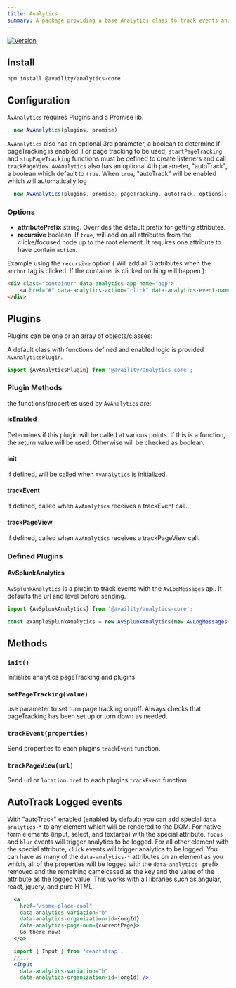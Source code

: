 ```yaml
---
title: Analytics
summary: A package providing a base Analytics class to track events and page views
---
```


[![Version](https://img.shields.io/npm/v/@availity/analytics-core.svg?style=for-the-badge)](https://www.npmjs.com/package/@availity/analytics-core)

## Install
`npm install @availity/analytics-core`

## Configuration

`AvAnalytics` requires Plugins and a Promise lib.

```javascript
  new AvAnalytics(plugins, promise);
```

`AvAnalytics` also has an optional 3rd parameter, a boolean to determine if pageTracking is enabled.
For page tracking to be used, `startPageTracking` and `stopPageTracking` functions must be defined to create listeners and call `trackPageView`.
`AvAnalytics` also has an optional 4th parameter, "autoTrack", a boolean which default to `true`.
When `true`, "autoTrack" will be enabled which will automatically log

```javascript
  new AvAnalytics(plugins, promise, pageTracking, autoTrack, options);
```

### Options
- **attributePrefix** string. Overrides the default prefix for getting attributes.
- **recursive** boolean. If `true`, will add on all attributes from the clicke/focused node up to the root element. It requires one attribute to have contain `action`.

 Example using the `recursive` option ( Will add all 3 attributes when the `anchor` tag is clicked. If the container is clicked nothing will happen ):
```html
<div class="container" data-analytics-app-name="app">
    <a href="#" data-analytics-action="click" data-analytics-event-name="linking">Click me!</a>
</div>
```

## Plugins

Plugins can be one or an array of objects/classes:

A default class with functions defined and enabled logic is provided `AvAnalyticsPlugin`.

```javascript
import {AvAnalyticsPlugin} from '@availity/analytics-core';
```

### Plugin Methods

the functions/properties used by `AvAnalytics` are:

#### isEnabled
Determines if this plugin will be called at various points.
If this is a function, the return value will be used. Otherwise will be checked as boolean.

#### init

if defined, will be called when `AvAnalytics` is initialized.

#### trackEvent

if defined, called when `AvAnalytics` receives a trackEvent call.

#### trackPageView

if defined, called when `AvAnalytics` receives a trackPageView call.

### Defined Plugins

#### AvSplunkAnalytics

`AvSplunkAnalytics` is a plugin to track events with the `AvLogMessages` api.
It defaults the url and level before sending.

```javascript
import {AvSplunkAnalytics} from '@availity/analytics-core';

const exampleSplunkAnalytics = new AvSplunkAnalytics(new AvLogMessages({ http, promise, merge }), isEnabled);
```

## Methods

### `init()`

Initialize analytics pageTracking and plugins

### `setPageTracking(value)`

use parameter to set turn page tracking on/off. Always checks that pageTracking has been set up or torn down as needed.

### `trackEvent(properties)`

Send properties to each plugins `trackEvent` function.

### `trackPageView(url)`

Send url or `location.href` to each plugins `trackEvent` function.

## AutoTrack Logged events
With "autoTrack" enabled (enabled by default) you can add special `data-analytics-*` to any element which will be rendered to the DOM.
For native form elements (input, select, and textarea) with the special attribute, `focus` and `blur` events will trigger analytics to be logged.
For all other element with the special attribute, `click` events will trigger analytics to be logged.
You can have as many of the `data-analytics-*` attributes on an element as you which, all of the properties will be logged with the `data-analytics-` prefix removed and the remaining camelcased as the key and the value of the attribute as the logged value.
This works with all libraries such as angular, react, jquery, and pure HTML.

```jsx
  <a
    href="/some-place-cool"
    data-analytics-variation="b"
    data-analytics-organization-id={orgId}
    data-analytics-page-num={currentPage}>
    Go there now!
  </a>
```

```jsx
  import { Input } from 'reactstrap';
  //...
  <Input
    data-analytics-variation="b"
    data-analytics-organization-id={orgId} />
```
